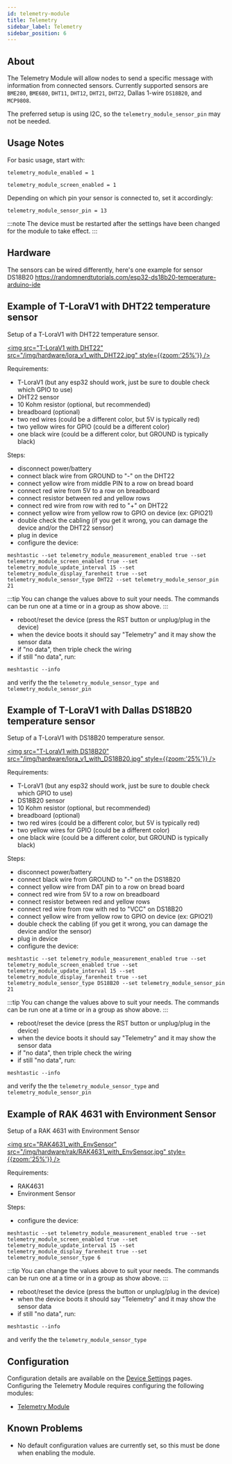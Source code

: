 ```yaml
---
id: telemetry-module
title: Telemetry
sidebar_label: Telemetry
sidebar_position: 6
---
```

## About

The Telemetry Module will allow nodes to send a specific message with information from connected sensors. Currently supported sensors are `BME280`, `BME680`, `DHT11`, `DHT12`, `DHT21`, `DHT22`, Dallas 1-wire `DS18B20`, and `MCP9808`.

The preferred setup is using I2C, so the `telemetry_module_sensor_pin` may not be needed.

## Usage Notes

For basic usage, start with:

```shell
telemetry_module_enabled = 1

telemetry_module_screen_enabled = 1
```

Depending on which pin your sensor is connected to, set it accordingly:

```shell
telemetry_module_sensor_pin = 13
```

:::note
The device must be restarted after the settings have been changed for the module to take effect.
:::

## Hardware

The sensors can be wired differently, here's one example for sensor DS18B20 https://randomnerdtutorials.com/esp32-ds18b20-temperature-arduino-ide

## Example of T-LoraV1 with DHT22 temperature sensor

Setup of a T-LoraV1 with DHT22 temperature sensor.

[<img src="T-LoraV1 with DHT22" src="/img/hardware/lora_v1_with_DHT22.jpg" style={{zoom:'25%'}} />](/img/hardware/lora_v1_with_DHT22.jpg)

Requirements:

- T-LoraV1 (but any esp32 should work, just be sure to double check which GPIO to use)
- DHT22 sensor
- 10 Kohm resistor (optional, but recommended)
- breadboard (optional)
- two red wires (could be a different color, but 5V is typically red)
- two yellow wires for GPIO (could be a different color)
- one black wire (could be a different color, but GROUND is typically black)

Steps:

- disconnect power/battery
- connect black wire from GROUND to "-" on the DHT22
- connect yellow wire from middle PIN to a row on bread board
- connect red wire from 5V to a row on breadboard
- connect resistor between red and yellow rows
- connect red wire from row with red to "+" on DHT22
- connect yellow wire from yellow row to GPIO on device (ex: GPIO21)
- double check the cabling (if you get it wrong, you can damage the device and/or the DHT22 sensor)
- plug in device
- configure the device:

```shell
meshtastic --set telemetry_module_measurement_enabled true --set telemetry_module_screen_enabled true --set telemetry_module_update_interval 15 --set telemetry_module_display_farenheit true --set telemetry_module_sensor_type DHT22 --set telemetry_module_sensor_pin 21
```

:::tip
You can change the values above to suit your needs. The commands can be run one at a time or in a group as show above.
:::

- reboot/reset the device (press the RST button or unplug/plug in the device)
- when the device boots it should say "Telemetry" and it may show the sensor data
- if "no data", then triple check the wiring
- if still "no data", run:

```shell
meshtastic --info
```

and verify the the `telemetry_module_sensor_type and` `telemetry_module_sensor_pin`

## Example of T-LoraV1 with Dallas DS18B20 temperature sensor

Setup of a T-LoraV1 with DS18B20 temperature sensor.

[<img src="T-LoraV1 with DS18B20" src="/img/hardware/lora_v1_with_DS18B20.jpg" style={{zoom:'25%'}} />](/img/hardware/lora_v1_with_DS18B20.jpg)

Requirements:

- T-LoraV1 (but any esp32 should work, just be sure to double check which GPIO to use)
- DS18B20 sensor
- 10 Kohm resistor (optional, but recommended)
- breadboard (optional)
- two red wires (could be a different color, but 5V is typically red)
- two yellow wires for GPIO (could be a different color)
- one black wire (could be a different color, but GROUND is typically black)

Steps:

- disconnect power/battery
- connect black wire from GROUND to "-" on the DS18B20
- connect yellow wire from DAT pin to a row on bread board
- connect red wire from 5V to a row on breadboard
- connect resistor between red and yellow rows
- connect red wire from row with red to "VCC" on DS18B20
- connect yellow wire from yellow row to GPIO on device (ex: GPIO21)
- double check the cabling (if you get it wrong, you can damage the device and/or the sensor)
- plug in device
- configure the device:

```shell
meshtastic --set telemetry_module_measurement_enabled true --set telemetry_module_screen_enabled true --set telemetry_module_update_interval 15 --set telemetry_module_display_farenheit true --set telemetry_module_sensor_type DS18B20 --set telemetry_module_sensor_pin 21
```

:::tip
You can change the values above to suit your needs. The commands can be run one at a time or in a group as show above.
:::

- reboot/reset the device (press the RST button or unplug/plug in the device)
- when the device boots it should say "Telemetry" and it may show the sensor data
- if "no data", then triple check the wiring
- if still "no data", run:

```shell
meshtastic --info
```

and verify the the `telemetry_module_sensor_type` and `telemetry_module_sensor_pin`

## Example of RAK 4631 with Environment Sensor

Setup of a RAK 4631 with Environment Sensor

[<img src="RAK4631_with_EnvSensor" src="/img/hardware/rak/RAK4631_with_EnvSensor.jpg" style={{zoom:'25%'}} />](/img/hardware/rak/RAK4631_with_EnvSensor.jpg)

Requirements:

- RAK4631
- Environment Sensor

Steps:

- configure the device:

```shell
meshtastic --set telemetry_module_measurement_enabled true --set telemetry_module_screen_enabled true --set telemetry_module_update_interval 15 --set telemetry_module_display_farenheit true --set telemetry_module_sensor_type 6
```

:::tip
You can change the values above to suit your needs. The commands can be run one at a time or in a group as show above.
:::

- reboot/reset the device (press the button or unplug/plug in the device)
- when the device boots it should say "Telemetry" and it may show the sensor data
- if still "no data", run:

```shell
meshtastic --info
```

and verify the the `telemetry_module_sensor_type`

## Configuration

Configuration details are available on the [Device Settings](/docs/settings) pages. Configuring the Telemetry Module requires configuring the following modules:
- [Telemetry Module](/docs/settings/modules/telemetry-module)

## Known Problems

- No default configuration values are currently set, so this must be done when enabling the module.

